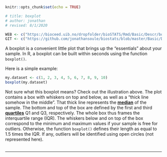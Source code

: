 ```r
knitr::opts_chunk$set(echo = TRUE)

# title: boxplot
# author: jonathan
# revised: 8/1/2020

WEB <- c("https://bioceed.uib.no/dropfolder/bioSTATS/Rmd/Basic/Descr/boxplot.html")
GIT <- c("https://github.com/jonathansoule/biostats/blob/master/Basic/Descr/boxplot.Rmd")
```

A boxplot is a convenient little plot that brings up the “essentials” about your sample. In R, a boxplot can be built within seconds using the function `boxplot()`.

Here is a simple example:

```r
my.dataset <- c(1, 2, 3, 4, 5, 6, 7, 8, 9, 10)
boxplot(my.dataset)
```

Not sure what this boxplot means? Check out the illustration above. The plot contains a box with whiskers on top and below, as well as a “thick line somehow in the middle”. That thick line represents the [**median**](https://biostats.w.uib.no/2-median/){target="_blank"} of the sample. The bottom and top of the box are defined by the first and third [**quartiles**](https://biostats.w.uib.no/6-quartiles/){target="_blank"} Q1 and Q3, respectively. The whole box thus frames the interquartile range (IQR). The whiskers below and on top of the box correspond to the minimum and maximum values if your sample is free for outliers. Otherwise, the function `boxplot()` defines their length as equal to 1.5 times the IQR. If any, outliers will be identified using open circles (not represented here).
<br/><br/>

***
<!-- UNCOMMENT TO ACTIVATE
Get the Rmarkdown file corresponding to this page on [GitHub](`r GIT`){target="_blank"}.
-->
